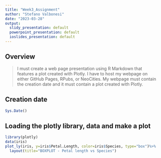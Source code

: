 ---
title: "Week3_Assignment"
author: "Stefano Valbonesi"
date: "2023-03-28"
output:
  slidy_presentation: default
  powerpoint_presentation: default
  ioslides_presentation: default
---

## Overview

> I must create a web page presentation using R Markdown that features a plot created with Plotly. I have to host my webpage on either GitHub Pages, RPubs, or NeoCities. My webpage must contain the creation date and it must contain a plot created with Plotly. 

## Creation date

```{r}
Sys.Date()
```

## Loading the plotly library, data and make a plot

```{r}
library(plotly)
data(iris)
plot_ly(iris, y=iris$Petal.Length, color=iris$Species, type="box")%>%
  layout(title="BOXPLOT - Petal length vs Species")

```
